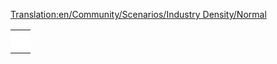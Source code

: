 [[Translation:en/Community/Scenarios/Industry Density/Normal]]
{{en/Community/Scenarios/Scenarios by quantity of industries}}

{|
|-
|style="border:none;background:white"|
{{en/Islands}}

|style="border:none;background:white"|
{{en/Snowy Highlands}}

|-
|style="border:none;background:white"|
{{en/The Isles}}

|style="border:none;background:white"|
{{en/Tropical River}}

|-
|style="border:none;background:white"|
{{en/Florida}}

|style="border:none;background:white"|
{{en/Kloof}}

|-
|style="border:none;background:white"|
{{en/Land of Floods}}

|style="border:none;background:white"|
{{en/A Mars Odyssey}}


|-
|style="border:none;background:white"|
{{en/Denmark}}

|style="border:none;background:white"|
{{en/Alexander to Karthoum}}

|-
|style="border:none;background:white"|
{{en/Climb up the Mountains}}

|style="border:none;background:white"|


|}